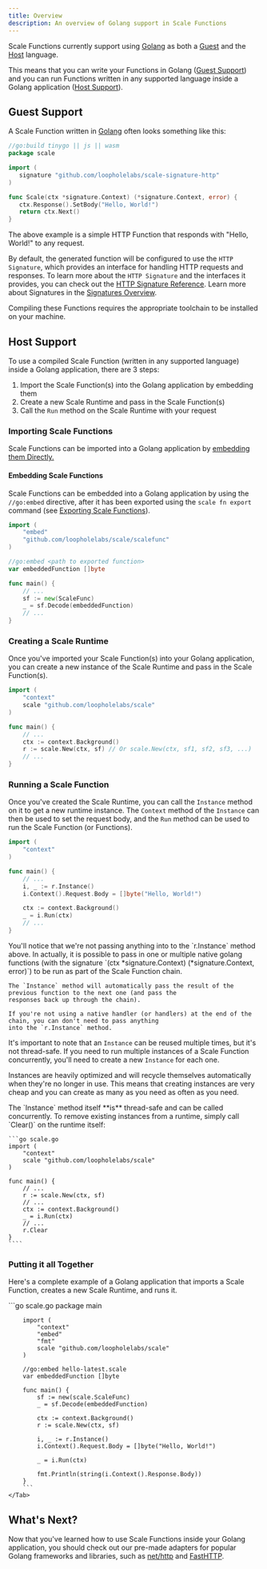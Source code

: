 ```yaml
---
title: Overview
description: An overview of Golang support in Scale Functions
---
```


Scale Functions currently support using [Golang](https://go.dev) as both a [Guest](#guest-support) and the [Host](#host-support) language.

This means that you can write your Functions in Golang ([Guest Support](#guest-support)) and you can run Functions written in any supported
language inside a Golang application ([Host Support](#host-support)).

## Guest Support

A Scale Function written in [Golang](https://go.dev) often looks something like this:

 ```go scale.go
//go:build tinygo || js || wasm
package scale

import (
    signature "github.com/loopholelabs/scale-signature-http"
)

func Scale(ctx *signature.Context) (*signature.Context, error) {
    ctx.Response().SetBody("Hello, World!")
    return ctx.Next()
}
```

The above example is a simple HTTP Function that responds with "Hello, World!" to any request.

By default, the generated function will be configured to use the `HTTP Signature`,
which provides an interface for handling HTTP requests and responses. To learn more about the `HTTP Signature` and the
interfaces it provides, you can check out the [HTTP Signature Reference](/signatures/http). Learn more about Signatures in the [Signatures Overview](/signatures/overview).

Compiling these Functions requires the appropriate toolchain to be installed on your machine.

<Snippet file="install-golang-toolchain.mdx" />

## Host Support

To use a compiled Scale Function (written in any supported language) inside a Golang application, there are 3 steps:
1. Import the Scale Function(s) into the Golang application by embedding them
2. Create a new Scale Runtime and pass in the Scale Function(s)
3. Call the `Run` method on the Scale Runtime with your request

### Importing Scale Functions

Scale Functions can be imported into a Golang application by [embedding them Directly.](#embedding-scale-functions)

#### Embedding Scale Functions

Scale Functions can be embedded into a Golang application by using the `//go:embed` directive, after it has been
exported using the `scale fn export` command (see [Exporting Scale Functions](/cli/reference/function#export)).

```go
import (
	"embed"
	"github.com/loopholelabs/scale/scalefunc"
)

//go:embed <path to exported function>
var embeddedFunction []byte

func main() {
    // ...
    sf := new(ScaleFunc)
	_ = sf.Decode(embeddedFunction)
    // ...
}
```
### Creating a Scale Runtime

Once you've imported your Scale Function(s) into your Golang application, you can create a new instance of the Scale Runtime
and pass in the Scale Function(s).

```go
import (
	"context"
	scale "github.com/loopholelabs/scale"
)

func main() {
    // ...
	ctx := context.Background()
    r := scale.New(ctx, sf) // Or scale.New(ctx, sf1, sf2, sf3, ...)
    // ...
}
```

### Running a Scale Function

Once you've created the Scale Runtime, you can call the `Instance` method on it to get a new runtime instance.
The `Context` method of the `Instance` can then be used to set the request body, and the `Run` method can be used to
run the Scale Function (or Functions).

```go
import (
    "context"
)

func main() {
    // ...
    i, _ := r.Instance()
    i.Context().Request.Body = []byte("Hello, World!")

    ctx := context.Background()
    _ = i.Run(ctx)
    // ...
}
```

<Note>
    You'll notice that we're not passing anything into to the `r.Instance` method above. In actually, it is possible to pass in
    one or multiple native golang functions (with the signature `(ctx *signature.Context) (*signature.Context, error)`) to be run
    as part of the Scale Function chain.

    The `Instance` method will automatically pass the result of the  previous function to the next one (and pass the
    responses back up through the chain).

    If you're not using a native handler (or handlers) at the end of the chain, you can don't need to pass anything
    into the `r.Instance` method.
</Note>

It's important to note that an `Instance` can be reused multiple times, but it's not thread-safe. If you need to run
multiple instances of a Scale Function concurrently, you'll need to create a new `Instance` for each one.

Instances are heavily optimized and will recycle themselves automatically when they're no longer in use. This means that
creating instances are very cheap and you can create as many as you need as often as you need.

<Info>
    The `Instance` method itself **is** thread-safe and can be called concurrently.
</Info>

<Info>
    To remove existing instances from a runtime, simply call `Clear()` on the runtime itself:

    ```go scale.go
    import (
        "context"
        scale "github.com/loopholelabs/scale"
    )

    func main() {
        // ...
        r := scale.New(ctx, sf)
        // ...
        ctx := context.Background()
        _ = i.Run(ctx)
        // ...
        r.Clear
    }
    ````
</Info>

### Putting it all Together

Here's a complete example of a Golang application that imports a Scale Function, creates a new Scale Runtime, and runs
it.

<Tabs>
    <Tab title="Embedding the Function">
        ```go scale.go
        package main

        import (
            "context"
            "embed"
            "fmt"
            scale "github.com/loopholelabs/scale"
        )

        //go:embed hello-latest.scale
        var embeddedFunction []byte

        func main() {
            sf := new(scale.ScaleFunc)
            _ = sf.Decode(embeddedFunction)

            ctx := context.Background()
            r := scale.New(ctx, sf)

            i, _ := r.Instance()
            i.Context().Request.Body = []byte("Hello, World!")

            _ = i.Run(ctx)

            fmt.Println(string(i.Context().Response.Body))
        }
        ```
    </Tab>
</Tabs>

## What's Next?

Now that you've learned how to use Scale Functions inside your Golang application, you should check out our pre-made
adapters for popular Golang frameworks and libraries, such as [net/http](/languages/golang/adapters/net-http) and [FastHTTP](/languages/golang/adapters/fasthttp).
